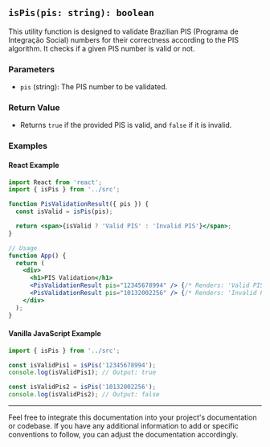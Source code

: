 ## `isPis(pis: string): boolean`

This utility function is designed to validate Brazilian PIS (Programa de Integração Social) numbers for their correctness according to the PIS algorithm. It checks if a given PIS number is valid or not.

### Parameters

- `pis` (string): The PIS number to be validated.

### Return Value

- Returns `true` if the provided PIS is valid, and `false` if it is invalid.

### Examples

#### React Example

```jsx
import React from 'react';
import { isPis } from '../src';

function PisValidationResult({ pis }) {
  const isValid = isPis(pis);

  return <span>{isValid ? 'Valid PIS' : 'Invalid PIS'}</span>;
}

// Usage
function App() {
  return (
    <div>
      <h1>PIS Validation</h1>
      <PisValidationResult pis="12345678994" /> {/* Renders: 'Valid PIS' */}
      <PisValidationResult pis="10132002256" /> {/* Renders: 'Invalid PIS' */}
    </div>
  );
}
```

#### Vanilla JavaScript Example

```javascript
import { isPis } from '../src';

const isValidPis1 = isPis('12345678994');
console.log(isValidPis1); // Output: true

const isValidPis2 = isPis('10132002256');
console.log(isValidPis2); // Output: false
```

---

Feel free to integrate this documentation into your project's documentation or codebase. If you have any additional information to add or specific conventions to follow, you can adjust the documentation accordingly.